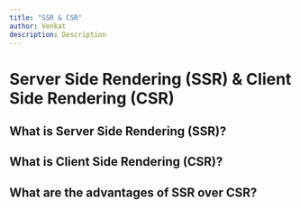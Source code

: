 ```yaml
---
title: "SSR & CSR"
author: Venkat
description: Description
---
```


# Server Side Rendering (SSR) & Client Side Rendering (CSR)


## What is Server Side Rendering (SSR)?


## What is Client Side Rendering (CSR)?


## What are the advantages of SSR over CSR?